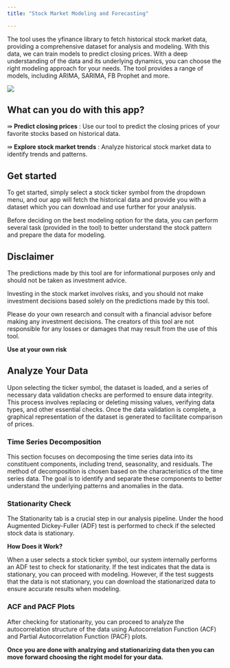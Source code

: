 ```yaml
---
title: "Stock Market Modeling and Forecasting"

---
```


The tool uses the yfinance library to fetch historical stock market data, providing a comprehensive dataset for analysis and modeling. With this data, we can train  models to predict closing prices. With a deep understanding of the data and its underlying dynamics, you can choose the right modeling approach for your needs. The tool provides a range of models, including ARIMA, SARIMA, FB Prophet and more. 

![](images/nasdaq.svg)


## What can you do with this app?

⇛ **Predict closing prices** : Use our tool to predict the closing prices of your favorite stocks based on historical data.

⇛ **Explore stock market trends** : Analyze historical stock market data to identify trends and patterns.


## Get started

To get started, simply select a stock ticker symbol from the dropdown menu, and our app will fetch the historical data and provide you with a dataset which you can download and use further for your analysis.

Before deciding on the best modeling option for the data, you can perform several task (provided in the tool) to better understand the stock pattern and prepare the data for modeling.

::: {.callout-important appearance="default"}

## Disclaimer

The predictions made by this tool are for informational purposes only and should not be taken as investment advice. 

Investing in the stock market involves risks, and you should not make investment decisions based solely on the predictions made by this tool.

Please do your own research and consult with a financial advisor before making any investment decisions. The creators of this tool are not responsible for any losses or damages that may result from the use of this tool.

**Use at your own risk**
:::

## Analyze Your Data

Upon selecting the ticker symbol, the dataset is loaded, and a series of necessary data validation checks are performed to ensure data integrity. This process involves replacing or deleting missing values, verifying data types, and other essential checks. Once the data validation is complete, a graphical representation of the dataset is generated to facilitate comparison of prices.

### Time Series Decomposition

This section focuses on decomposing the time series data into its constituent components, including trend, seasonality, and residuals. The method of decomposition is chosen based on the characteristics of the time series data. The goal is to identify and separate these components to better understand the underlying patterns and anomalies in the data.

### Stationarity Check

The Stationarity tab is a crucial step in our analysis pipeline. Under the hood Augmented Dickey-Fuller (ADF) test is performed to check if the selected stock data is stationary.

**How Does it Work?**

When a user selects a stock ticker symbol, our system internally performs an ADF test to check for stationarity. If the test indicates that the data is stationary, you can proceed with modeling. However, if the test suggests that the data is not stationary, you can download the stationarized data to ensure accurate results when modeling.

### ACF and PACF Plots

After checking for stationarity, you can proceed to analyze the autocorrelation structure of the data using Autocorrelation Function (ACF) and Partial Autocorrelation Function (PACF) plots.

**Once you are done with analzying and stationarizing data then you can move forward choosing the right model for your data.**
